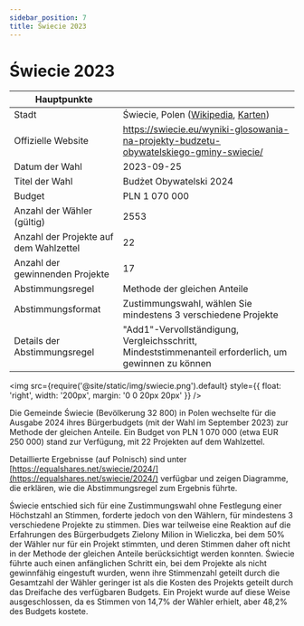 ```yaml
---
sidebar_position: 7
title: Świecie 2023
---
```


# Świecie 2023

| Hauptpunkte | |
| --- | --- |
| Stadt | Świecie, Polen ([Wikipedia](https://de.wikipedia.org/wiki/%C5%9Awiecie), [Karten](https://www.google.com/maps/place/%C5%9Awiecie,+Poland/@53.4034138,18.3315098,12z/)) |
| Offizielle Website | https://swiecie.eu/wyniki-glosowania-na-projekty-budzetu-obywatelskiego-gminy-swiecie/ |
| Datum der Wahl | 2023-09-25 |
| Titel der Wahl | Budżet Obywatelski 2024 |
| Budget | PLN 1 070 000 |
| Anzahl der Wähler (gültig) | 2553 |
| Anzahl der Projekte auf dem Wahlzettel | 22 |
| Anzahl der gewinnenden Projekte | 17 |
| Abstimmungsregel | Methode der gleichen Anteile |
| Abstimmungsformat | Zustimmungswahl, wählen Sie mindestens 3 verschiedene Projekte |
| Details der Abstimmungsregel | "Add1"-Vervollständigung, Vergleichsschritt, Mindeststimmenanteil erforderlich, um gewinnen zu können |

<img src={require('@site/static/img/swiecie.png').default} style={{ float: 'right', width: '200px', margin: '0 0 20px 20px' }} />

Die Gemeinde Świecie (Bevölkerung 32 800) in Polen wechselte für die Ausgabe 2024 ihres Bürgerbudgets (mit der Wahl im September 2023) zur Methode der gleichen Anteile.
Ein Budget von PLN 1 070 000 (etwa EUR 250 000) stand zur Verfügung, mit 22 Projekten auf dem Wahlzettel.

Detaillierte Ergebnisse (auf Polnisch) sind unter [https://equalshares.net/swiecie/2024/](https://equalshares.net/swiecie/2024/) verfügbar und zeigen Diagramme, die erklären, wie die Abstimmungsregel zum Ergebnis führte.

Świecie entschied sich für eine Zustimmungswahl ohne Festlegung einer Höchstzahl an Stimmen, forderte jedoch von den Wählern, für mindestens 3 verschiedene Projekte zu stimmen.
Dies war teilweise eine Reaktion auf die Erfahrungen des Bürgerbudgets Zielony Milion in Wieliczka, bei dem 50% der Wähler nur für ein Projekt stimmten,
und deren Stimmen daher oft nicht in der Methode der gleichen Anteile berücksichtigt werden konnten.
Świecie führte auch einen anfänglichen Schritt ein, bei dem Projekte als nicht gewinnfähig eingestuft wurden, wenn ihre Stimmenzahl geteilt durch die Gesamtzahl der Wähler geringer ist
als die Kosten des Projekts geteilt durch das Dreifache des verfügbaren Budgets. Ein Projekt wurde auf diese Weise ausgeschlossen, da es Stimmen von 14,7% der Wähler erhielt, aber 48,2% des Budgets kostete.
